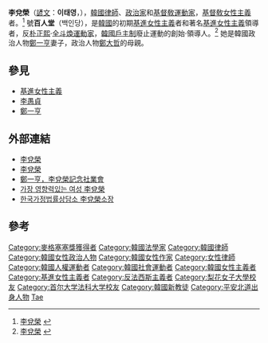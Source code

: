 {{roughtranslation|time=2017-03-09T14:01:15+00:00}}
'''李兌榮'''（[[諺文|諺文]]：'''이태영'''，{{bd|1914年|8月10日|1998年|12月17日|catIdx=Lee}}），[[韓國|韓國]][[律師|律師]]、[[政治家|政治家]]和[[基督敎|基督敎]][[運動家|運動家]]，[[基督敎|基督敎]][[女性主義|女性主義]]者。<ref>[http://100.daum.net/encyclopedia/view.do?docid=b18a0647a 李兌榮]{{Dead link|date=2018年8月 |bot=InternetArchiveBot |fix-attempted=yes }} {{ko}}</ref> 號'''百人堂'''（백인당），是[[韓國|韓國]]的初期[[基進女性主義|基進女性主義]]者和著名[[基進女性主義|基進女性主義]]領導者，反[[朴正熙|朴正熙]]·[[全斗煥|全斗煥]][[運動家|運動家]]，[[韓國|韓國]][[戶主制|戶主制]]廢止運動的創始·領導人。<ref>[http://100.nate.com/dicsearch/pentry.html?s=K&i=301166&v=44 李兌榮]{{dead link|date=2018年3月 |bot=InternetArchiveBot |fix-attempted=yes }} {{ko}}</ref> 她是韓國政治人物[[鄭一亨|鄭一亨]]妻子，政治人物[[鄭大哲|鄭大哲]]的母親。

== 參見 ==
{{Portal|女权主义}}
* [[基進女性主義|基進女性主義]]
* [[李愚貞|李愚貞]]
* [[鄭一亨|鄭一亨]]

== 外部連結 ==
* [http://100.daum.net/encyclopedia/view.do?docid=b18a0647a 李兌榮]{{Dead link|date=2018年8月 |bot=InternetArchiveBot |fix-attempted=yes }} {{ko}}
* [http://100.nate.com/dicsearch/pentry.html?s=K&i=301166&v=44 李兌榮]{{dead link|date=2018年3月 |bot=InternetArchiveBot |fix-attempted=yes }} {{ko}}
* [http://www.chyunglee.com/ 鄭一亨，李兌榮記念社業會] {{Wayback|url=http://www.chyunglee.com/ |date=20210121082728 }} {{ko}}
* [http://www.sisapress.com/news/articleView.html?idxno=40270 가장 영향력있는 여성 李兌榮] {{Wayback|url=http://www.sisapress.com/news/articleView.html?idxno=40270 |date=20160304190501 }} {{ko}}
* [http://www.sisapress.com/news/articleView.html?idxno=40293 한국가정법률상담소 李兌榮소장] {{Wayback|url=http://www.sisapress.com/news/articleView.html?idxno=40293 |date=20160304191402 }} {{ko}}

==參考==
{{Reflist}}

{{DEFAULTSORT:Lee}}
[[Category:麥格塞塞獎獲得者|Category:麥格塞塞獎獲得者]]
[[Category:韓國法學家|Category:韓國法學家]]
[[Category:韓國律師|Category:韓國律師]]
[[Category:韓國女性政治人物|Category:韓國女性政治人物]]
[[Category:韓國女性作家|Category:韓國女性作家]]
[[Category:女性律師|Category:女性律師]]
[[Category:韓國人權運動者|Category:韓國人權運動者]]
[[Category:韓國社會運動者|Category:韓國社會運動者]]
[[Category:韓國女性主義者|Category:韓國女性主義者]]
[[Category:基進女性主義者|Category:基進女性主義者]]
[[Category:反法西斯主義者|Category:反法西斯主義者]]
[[Category:梨花女子大學校友|Category:梨花女子大學校友]]

[[Category:首尔大学法科大学校友|Category:首尔大学法科大学校友]]
[[Category:韓國新教徒|Category:韓國新教徒]]
[[Category:平安北道出身人物|Category:平安北道出身人物]]
[[Category:李姓|Tae]]